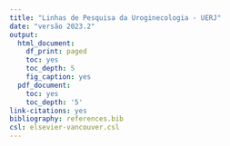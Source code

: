 ```yaml
---
title: "Linhas de Pesquisa da Uroginecologia - UERJ"
date: "versão 2023.2"
output:
  html_document:
    df_print: paged
    toc: yes
    toc_depth: 5
    fig_caption: yes
  pdf_document:
    toc: yes
    toc_depth: '5'
link-citations: yes
bibliography: references.bib
csl: elsevier-vancouver.csl
---
```


